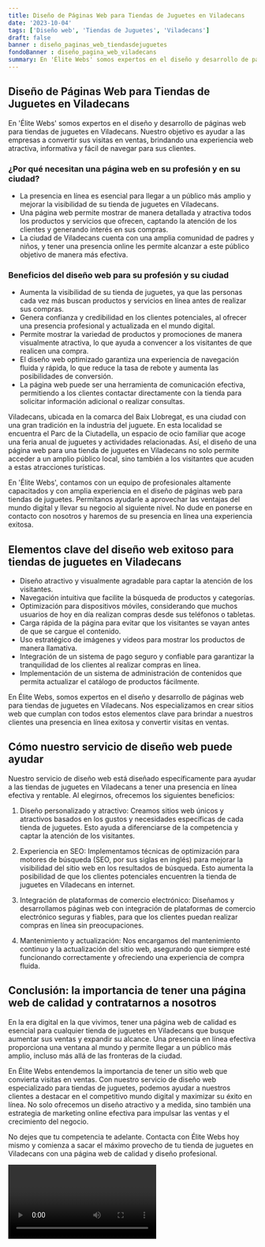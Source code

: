 ```yaml
---
title: Diseño de Páginas Web para Tiendas de Juguetes en Viladecans
date: '2023-10-04'
tags: ['Diseño web', 'Tiendas de Juguetes', 'Viladecans']
draft: false
banner : diseño_paginas_web_tiendasdejuguetes
fondoBanner : diseño_pagina_web_viladecans
summary: En 'Élite Webs' somos expertos en el diseño y desarrollo de páginas web para tiendas de juguetes en Viladecans. Nuestro objetivo es ayudar a las empresas a convertir sus visitas en ventas, brindando una experiencia web atractiva, informativa y fácil de navegar para sus clientes.
---
```


## Diseño de Páginas Web para Tiendas de Juguetes en Viladecans

En 'Élite Webs' somos expertos en el diseño y desarrollo de páginas web para tiendas de juguetes en Viladecans. Nuestro objetivo es ayudar a las empresas a convertir sus visitas en ventas, brindando una experiencia web atractiva, informativa y fácil de navegar para sus clientes.

### ¿Por qué necesitan una página web en su profesión y en su ciudad?
- La presencia en línea es esencial para llegar a un público más amplio y mejorar la visibilidad de su tienda de juguetes en Viladecans.
- Una página web permite mostrar de manera detallada y atractiva todos los productos y servicios que ofrecen, captando la atención de los clientes y generando interés en sus compras.
- La ciudad de Viladecans cuenta con una amplia comunidad de padres y niños, y tener una presencia online les permite alcanzar a este público objetivo de manera más efectiva.

### Beneficios del diseño web para su profesión y su ciudad
- Aumenta la visibilidad de su tienda de juguetes, ya que las personas cada vez más buscan productos y servicios en línea antes de realizar sus compras.
- Genera confianza y credibilidad en los clientes potenciales, al ofrecer una presencia profesional y actualizada en el mundo digital.
- Permite mostrar la variedad de productos y promociones de manera visualmente atractiva, lo que ayuda a convencer a los visitantes de que realicen una compra.
- El diseño web optimizado garantiza una experiencia de navegación fluida y rápida, lo que reduce la tasa de rebote y aumenta las posibilidades de conversión.
- La página web puede ser una herramienta de comunicación efectiva, permitiendo a los clientes contactar directamente con la tienda para solicitar información adicional o realizar consultas.

Viladecans, ubicada en la comarca del Baix Llobregat, es una ciudad con una gran tradición en la industria del juguete. En esta localidad se encuentra el Parc de la Ciutadella, un espacio de ocio familiar que acoge una feria anual de juguetes y actividades relacionadas. Así, el diseño de una página web para una tienda de juguetes en Viladecans no solo permite acceder a un amplio público local, sino también a los visitantes que acuden a estas atracciones turísticas.

En 'Élite Webs', contamos con un equipo de profesionales altamente capacitados y con amplia experiencia en el diseño de páginas web para tiendas de juguetes. Permítanos ayudarle a aprovechar las ventajas del mundo digital y llevar su negocio al siguiente nivel. No dude en ponerse en contacto con nosotros y haremos de su presencia en línea una experiencia exitosa.

<GifSeo />

<Cta />

## Elementos clave del diseño web exitoso para tiendas de juguetes en Viladecans

- Diseño atractivo y visualmente agradable para captar la atención de los visitantes.
- Navegación intuitiva que facilite la búsqueda de productos y categorías.
- Optimización para dispositivos móviles, considerando que muchos usuarios de hoy en día realizan compras desde sus teléfonos o tabletas.
- Carga rápida de la página para evitar que los visitantes se vayan antes de que se cargue el contenido.
- Uso estratégico de imágenes y videos para mostrar los productos de manera llamativa.
- Integración de un sistema de pago seguro y confiable para garantizar la tranquilidad de los clientes al realizar compras en línea.
- Implementación de un sistema de administración de contenidos que permita actualizar el catálogo de productos fácilmente.

En Élite Webs, somos expertos en el diseño y desarrollo de páginas web para tiendas de juguetes en Viladecans. Nos especializamos en crear sitios web que cumplan con todos estos elementos clave para brindar a nuestros clientes una presencia en línea exitosa y convertir visitas en ventas.

## Cómo nuestro servicio de diseño web puede ayudar

Nuestro servicio de diseño web está diseñado específicamente para ayudar a las tiendas de juguetes en Viladecans a tener una presencia en línea efectiva y rentable. Al elegirnos, ofrecemos los siguientes beneficios:

1. Diseño personalizado y atractivo: Creamos sitios web únicos y atractivos basados en los gustos y necesidades específicas de cada tienda de juguetes. Esto ayuda a diferenciarse de la competencia y captar la atención de los visitantes.

2. Experiencia en SEO: Implementamos técnicas de optimización para motores de búsqueda (SEO, por sus siglas en inglés) para mejorar la visibilidad del sitio web en los resultados de búsqueda. Esto aumenta la posibilidad de que los clientes potenciales encuentren la tienda de juguetes en Viladecans en internet.

3. Integración de plataformas de comercio electrónico: Diseñamos y desarrollamos páginas web con integración de plataformas de comercio electrónico seguras y fiables, para que los clientes puedan realizar compras en línea sin preocupaciones.

4. Mantenimiento y actualización: Nos encargamos del mantenimiento continuo y la actualización del sitio web, asegurando que siempre esté funcionando correctamente y ofreciendo una experiencia de compra fluida.

## Conclusión: la importancia de tener una página web de calidad y contratarnos a nosotros

En la era digital en la que vivimos, tener una página web de calidad es esencial para cualquier tienda de juguetes en Viladecans que busque aumentar sus ventas y expandir su alcance. Una presencia en línea efectiva proporciona una ventana al mundo y permite llegar a un público más amplio, incluso más allá de las fronteras de la ciudad.

En Élite Webs entendemos la importancia de tener un sitio web que convierta visitas en ventas. Con nuestro servicio de diseño web especializado para tiendas de juguetes, podemos ayudar a nuestros clientes a destacar en el competitivo mundo digital y maximizar su éxito en línea. No solo ofrecemos un diseño atractivo y a medida, sino también una estrategia de marketing online efectiva para impulsar las ventas y el crecimiento del negocio.

No dejes que tu competencia te adelante. Contacta con Élite Webs hoy mismo y comienza a sacar el máximo provecho de tu tienda de juguetes en Viladecans con una página web de calidad y diseño profesional.

<Video />

<CtaBot job='Tiendas de Juguetes' city='Viladecans'/>

<Gmaps query='Viladecans+españa+maps' />